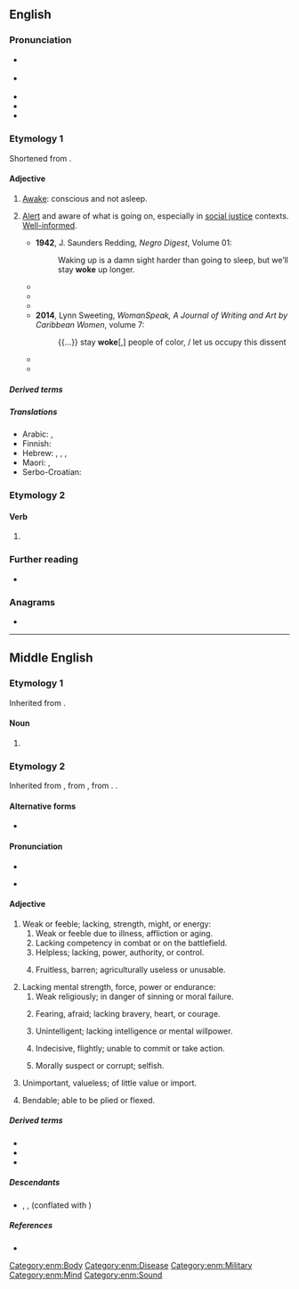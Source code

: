 ==English==

===Pronunciation===
* {{a|RP}} {{IPA|en|/wəʊk/}}
* {{a|GA}} {{IPA|en|/woʊk/}}
* {{enPR|wōk}}
* {{audio|en|En-us-woke.ogg|Audio (US)}}
* {{rhymes|en|əʊk}}

===Etymology 1===
Shortened from {{m|en|woken up|woke(n up)}}.

====Adjective====
{{en-adj|-|more|er}}

# {{lb|en|dialect|AAVE|or|slang}} [[awake|Awake]]: conscious and not asleep.
#: {{syn|en|Thesaurus:awake}}
# {{lb|en|US|Canada|slang}} [[alert|Alert]] and aware of what is going on, especially in [[social justice]] contexts. [[well-informed|Well-informed]].
#: {{syn|en|Thesaurus:vigilant}}
#: {{cot|en|politically correct|q1=in conservative discourse, pejorative|right-on|q2=British}}
#* '''1942''', J. Saunders Redding, ''Negro Digest'', Volume 01:
#*: Waking up is a damn sight harder than going to sleep, but we’ll stay '''woke''' up longer.
#* {{quote-journal|en|date=May 20, 1962|author=William Melvin Kelley|authorlink=William Melvin Kelley|title=If You’re Woke You Dig It|work=The New York Times|page=45|url=https://www.nytimes.com/1962/05/20/archives/if-youre-woke-you-dig-it-no-mickey-mouse-can-be-expected-to-follow.html|passage=If You’re '''Woke''' You Dig It [title]}}
#* {{quote-book|en|year=1972|title=Garvey Lives!|author=Barry Beckham|authorlink=Barry Beckham|passage=I been sleeping all my life. And now that Mr. Garvey done woke me up, I’m gon stay '''woke'''. And I’m gon help him wake up other black folk.}}
#* {{quote-song|en|year=2008|author=Erykah Badu|authorlink=Erykah Badu|title=Master Teacher|album={{w|New Amerykah Part One (4th World War)}}|passage=What if there was no niccas / Only master teachers? / I stay '''woke''' (dreams dreams)}}
#* '''2014''', Lynn Sweeting, ''WomanSpeak, A Journal of Writing and Art by Caribbean Women'', volume 7:
#*: {{...}} stay '''woke'''[,] people of color, / let us occupy this dissent
#* {{quote-web|en|date=2016-08-14|author=Ross Douthat|url=http://www.nytimes.com/2016/08/14/opinion/sunday/a-playboy-for-president.html|title=A Playboy for President|work=The New York Times|passage=But the cultural conflict between these two post-revolutionary styles — between frat guys and feminist bluestockings, Gamergaters and the diversity police, alt-right provocateurs and “'''woke'''” dudebros, the mouthbreathers who poured hate on the all-female “Ghostbusters” and the tastemakers who pretended it was good — is likely here to stay.}}
#* {{quote-web|en|date=2019-12-06|author=Jamelle Bouie|work=The New York Times|url=https://www.nytimes.com/2019/12/06/opinion/woke-democrats-harris.html|title=Why the ‘Wokest’ Candidates Are the Weakest|passage=If this were actually true, you would expect real traction for the '''wokest''' candidates in the Democratic presidential race. But it’s been just the opposite. The '''woke''' candidates have been the weakest, electorally speaking, and the defining attribute of the Democratic primary has been a preoccupation with the voters that put Trump in the White House.}}

=====Derived terms=====
{{der4|en
|get woke, go broke
|woke church
|wokeness
|wokescold
|wokester
|wokewash
|wokism
|wokist
}}

=====Translations=====
{{trans-top|alert of what is happening}}
* Arabic: {{t|ar|يَقِظ}}, {{t|ar|نَبِه}}
* Finnish: {{t+|fi|tiedostava}}
* Hebrew: {{t|he|נאורה|f|tr=neora}}, {{t+|he|נאור|m|tr=naor}}, {{t|he|נאורות|f-p|tr=neorot}}, {{t|he|נאורים|m-p|tr=neorim}}
* Maori: {{t|mi|aroā}}, {{t|mi|arowā}}
* Serbo-Croatian: {{t+|sh|budan|m}}
{{trans-bottom}}

===Etymology 2===
{{nonlemma}}

====Verb====
{{head|en|verb form}}

# {{en-past of|wake}}

===Further reading===
* {{R:Lexico}}

===Anagrams===
* {{anagrams|en|a=ekow|Ewok}}

----

==Middle English==

===Etymology 1===
Inherited from {{inh|enm|ang|wicu}}.

====Noun====
{{head|enm|noun}}

# {{alternative form of|enm|weke|id=week|t=week}}

===Etymology 2===
Inherited from {{inh|enm|ang|wāc}}, from {{inh|enm|gmw-pro|*waikw}}, from {{inh|enm|gem-pro|*waikwaz}}. {{doublet|enm|weyk}}.

====Alternative forms====
* {{alter|enm|wac|woc|wake|wok|wooc|woake}}

====Pronunciation====
* {{IPA|enm|/wɔːk/}}
* {{a|Northern ME|Early ME}} {{IPA|enm|/wɑːk/}}

====Adjective====
{{enm-adj|woke|wakker|wakkest}}

# Weak or feeble; lacking, strength, might, or energy:
## Weak or feeble due to illness, affliction or aging.
## Lacking competency in combat or on the battlefield.
## Helpless; lacking, power, authority, or control.
## {{lb|enm|rare}} Fruitless, barren; agriculturally useless or unusable.
# Lacking mental strength, force, power or endurance:
## Weak religiously; in danger of sinning or moral failure.
## {{lb|enm|rare}} Fearing, afraid; lacking bravery, heart, or courage.
## {{lb|enm|rare}} Unintelligent; lacking intelligence or mental willpower.
## {{lb|enm|rare}} Indecisive, flightly; unable to commit or take action.
## {{lb|enm|rare}} Morally suspect or corrupt; selfish.
# Unimportant, valueless; of little value or import.
# {{lb|enm|rare}} Bendable; able to be plied or flexed.

=====Derived terms=====
* {{l|enm|woclic}}
* {{l|enm|wocnesse}}
* {{l|enm|woken}}

=====Descendants=====
* {{desc|sco|wak}}, {{l|sco|wake}}, {{l|sco|waik}} (conflated with {{m|enm|weyk}})

=====References=====
* {{R:MED Online|entry=wōk (adj.)|id=MED53317|accessdate=2018-11-28}}

[[Category:enm:Body]]
[[Category:enm:Disease]]
[[Category:enm:Military]]
[[Category:enm:Mind]]
[[Category:enm:Sound]]